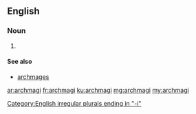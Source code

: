 ==English==

===Noun===
{{head|en|noun plural form}}

# {{en-irregular plural of|archmage}}

====See also====
* [[archmages]]

[[Category:English irregular plurals ending in "-i"]]

[[ar:archmagi]]
[[fr:archmagi]]
[[ku:archmagi]]
[[mg:archmagi]]
[[my:archmagi]]